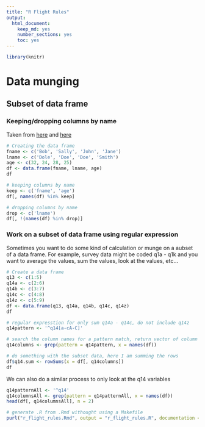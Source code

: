 ```yaml
---
title: "R Flight Rules"
output:
  html_document:
    keep_md: yes
    number_sections: yes
    toc: yes
---
```

<!-- toc -->
```r
library(knitr)
```

# Data munging
## Subset of data frame
### Keeping/dropping columns by name
Taken from [here](http://stackoverflow.com/questions/5234117/how-to-drop-columns-by-name-in-a-data-frame) and [here](http://stackoverflow.com/questions/4605206/drop-columns-r-data-frame)
```r
# Creating the data frame
fname <- c('Bob', 'Sally', 'John', 'Jane')
lname <- c('Dole', 'Doe', 'Doe', 'Smith')
age <- c(32, 24, 28, 25)
df <- data.frame(fname, lname, age)
df
```

```r
# keeping columns by name
keep <- c('fname', 'age')
df[, names(df) %in% keep]
```

```r
# dropping columns by name
drop <- c('lname')
df[, !(names(df) %in% drop)]
```

### Work on a subset of data frame using regular expression
Sometimes you want to do some kind of calculation or munge on a aubset of a data frame.  For example, survey data might be coded q1a - q1k and you want to average the values, sum the values, look at the values, etc...

```r
# Create a data frame
q13 <- c(1:5)
q14a <- c(2:6)
q14b <- c(3:7)
q14c <- c(4:8)
q14z <- c(5:9)
df <- data.frame(q13, q14a, q14b, q14c, q14z)
df
```

```r
# regular expresstion for only sum q14a - q14c, do not include q14z
q14pattern <- '^q14[a-cA-C]'

# search the column names for a pattern match, return vector of column indices
q14columns <- grep(pattern = q14pattern, x = names(df))

# do something with the subset data, here I am summing the rows
df$q14.sum <- rowSums(x = df[, q14columns])
df
```

We can also do a similar process to only look at the q14 variables
```r
q14patternAll <- '^q14'
q14columnsAll <- grep(pattern = q14patternAll, x = names(df))
head(df[, q14columnsAll], n = 2)
```



```r
# generate .R from .Rmd withought using a Makefile
purl("r_flight_rules.Rmd", output = "r_flight_rules.R", documentation = 2)
```

